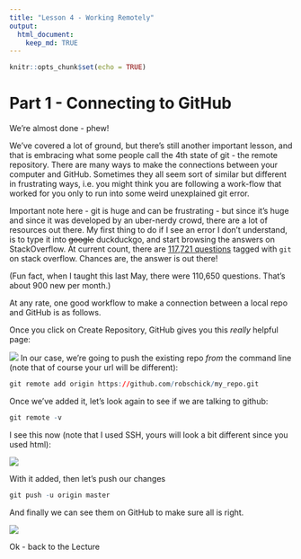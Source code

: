 ```yaml
---
title: "Lesson 4 - Working Remotely"
output: 
  html_document:
    keep_md: TRUE
---
```


```r
knitr::opts_chunk$set(echo = TRUE)
```

# Part 1 - Connecting to GitHub
We're almost done - phew! 

We've covered a lot of ground, but there's still another important lesson, and that is embracing what some people call the 4th state of git - the remote repository. There are many ways to make the connections between your computer and GitHub. Sometimes they all seem sort of similar but different in frustrating ways, i.e. you might think you are following a work-flow that worked for you only to run into some weird unexplained git error.

Important note here - git is huge and can be frustrating - but since it's huge and since it was developed by an uber-nerdy crowd, there are a lot of resources out there. My first thing to do if I see an error I don't understand, is to type it into ~~google~~ duckduckgo, and start browsing the answers on StackOverflow. At current count, there are [117,721 questions](https://stackoverflow.com/questions/tagged/git) tagged with ```git``` on stack overflow. Chances are, the answer is out there!

(Fun fact, when I taught this last May, there were 110,650 questions. That's about 900 new per month.)

At any rate, one good workflow to make a connection between a local repo and GitHub is as follows. 



Once you click on Create Repository, GitHub gives you this _really_ helpful page:

![](images/repoClone.png)
In our case, we're going to push the existing repo *from* the command line (note that of course your url will be different):

```r
git remote add origin https://github.com/robschick/my_repo.git
```

Once we've added it, let's look again to see if we are talking to github:

```r
git remote -v
```

I see this now (note that I used SSH, yours will look a bit different since you used html):

![](images/remote2.png)


With it added, then let's push our changes
```r
git push -u origin master
```

And finally we can see them on GitHub to make sure all is right.

![](images/pushGitHub.png)

Ok - back to the Lecture

